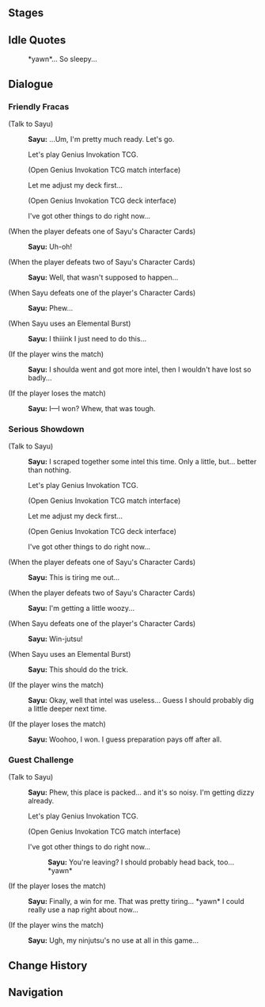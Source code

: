{{Genius Invokation TCG Character Stages Intro}}

==Stages==
{{Genius Invokation TCG Stages/Detailed|Sayu}}

==Idle Quotes==
{{Dialogue Start}}
:{{DIcon|Idle}} *yawn*... So sleepy...
{{Dialogue End}}

==Dialogue==
===Friendly Fracas===
{{Dialogue Start}}
;(Talk to Sayu)
:{{A|vo card sayu invite easy 01.ogg}} '''Sayu:''' ...Um, I'm pretty much ready. Let's go.
:{{DIcon|TCG}} Let's play Genius Invokation TCG.
:;(Open Genius Invokation TCG match interface)
:{{DIcon}} Let me adjust my deck first...
:;(Open Genius Invokation TCG deck interface)
:{{DIcon}} I've got other things to do right now...

;(When the player defeats one of Sayu's Character Cards)
:{{A|vo card sayu ingame easy 02.ogg}} '''Sayu:''' Uh-oh!

;(When the player defeats two of Sayu's Character Cards)
:{{A|vo card sayu ingame easy 03.ogg}} '''Sayu:''' Well, that wasn't supposed to happen...

;(When Sayu defeats one of the player's Character Cards)
:{{A|vo card sayu ingame easy 01.ogg}} '''Sayu:''' Phew...

;(When Sayu uses an Elemental Burst)
:{{A|vo card sayu ingame easy 04.ogg}} '''Sayu:''' I thiiink I just need to do this...

;(If the player wins the match)
:{{A|vo card sayu invite easy 03.ogg}} '''Sayu:''' I shoulda went and got more intel, then I wouldn't have lost so badly...

;(If the player loses the match)
:{{A|vo card sayu invite easy 02.ogg}} '''Sayu:''' I&mdash;I won? Whew, that was tough.
{{Dialogue End}}

===Serious Showdown===
{{Dialogue Start}}
;(Talk to Sayu)
:{{A|vo card sayu invite hard 01.ogg}} '''Sayu:''' I scraped together some intel this time. Only a little, but... better than nothing.
:{{DIcon|TCG}} Let's play Genius Invokation TCG.
:;(Open Genius Invokation TCG match interface)
:{{DIcon}} Let me adjust my deck first...
:;(Open Genius Invokation TCG deck interface)
:{{DIcon}} I've got other things to do right now...

;(When the player defeats one of Sayu's Character Cards)
:{{A|vo card sayu ingame hard 02.ogg}} '''Sayu:''' This is tiring me out...

;(When the player defeats two of Sayu's Character Cards)
:{{A|vo card sayu ingame hard 03.ogg}} '''Sayu:''' I'm getting a little woozy...

;(When Sayu defeats one of the player's Character Cards)
:{{A|vo card sayu ingame hard 01.ogg}} '''Sayu:''' Win-jutsu!

;(When Sayu uses an Elemental Burst)
:{{A|vo card sayu ingame hard 04.ogg}} '''Sayu:''' This should do the trick.

;(If the player wins the match)
:{{A|vo card sayu invite hard 03.ogg}} '''Sayu:''' Okay, well that intel was useless... Guess I should probably dig a little deeper next time.

;(If the player loses the match)
:{{A|vo card sayu invite hard 02.ogg}} '''Sayu:''' Woohoo, I won. I guess preparation pays off after all.
{{Dialogue End}}

===Guest Challenge===
{{Dialogue Start}}
;(Talk to Sayu)
:{{A|vo card sayu freetalk 01.ogg}} '''Sayu:''' Phew, this place is packed... and it's so noisy. I'm getting dizzy already.
:{{DIcon|TCG}} Let's play Genius Invokation TCG.
:;(Open Genius Invokation TCG match interface)
:{{DIcon}} I've got other things to do right now...
::{{A|vo card sayu leave 01.ogg}} '''Sayu:''' You're leaving? I should probably head back, too... *yawn*

;(If the player loses the match)
:{{A|vo card sayu endofgame win 01.ogg}} '''Sayu:''' Finally, a win for me. That was pretty tiring... *yawn* I could really use a nap right about now...

;(If the player wins the match)
:{{A|vo card sayu endofgame fail 01.ogg}} '''Sayu:''' Ugh, my ninjutsu's no use at all in this game...
{{Dialogue End}}

==Change History==
{{Change History|4.4}}

==Navigation==
{{Genius Invokation TCG Stages Navbox}}